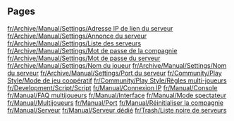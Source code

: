 
== Pages ==
[[fr/Archive/Manual/Settings/Adresse IP de lien du serveur]]
[[fr/Archive/Manual/Settings/Annonce du serveur]]
[[fr/Archive/Manual/Settings/Liste des serveurs]]
[[fr/Archive/Manual/Settings/Mot de passe de la compagnie]]
[[fr/Archive/Manual/Settings/Mot de passe du serveur]]
[[fr/Archive/Manual/Settings/Nom du joueur]]
[[fr/Archive/Manual/Settings/Nom du serveur]]
[[fr/Archive/Manual/Settings/Port du serveur]]
[[fr/Community/Play Style/Mode de jeu coopératif]]
[[fr/Community/Play Style/Règles multi-joueurs]]
[[fr/Development/Script/Script]]
[[fr/Manual/Connexion IP]]
[[fr/Manual/Console]]
[[fr/Manual/FAQ multijoueurs]]
[[fr/Manual/Interface]]
[[fr/Manual/Mode spectateur]]
[[fr/Manual/Multijoueurs]]
[[fr/Manual/Port]]
[[fr/Manual/Réinitialiser la compagnie]]
[[fr/Manual/Serveur]]
[[fr/Manual/Serveur dédié]]
[[fr/Trash/Liste noire de serveurs]]
